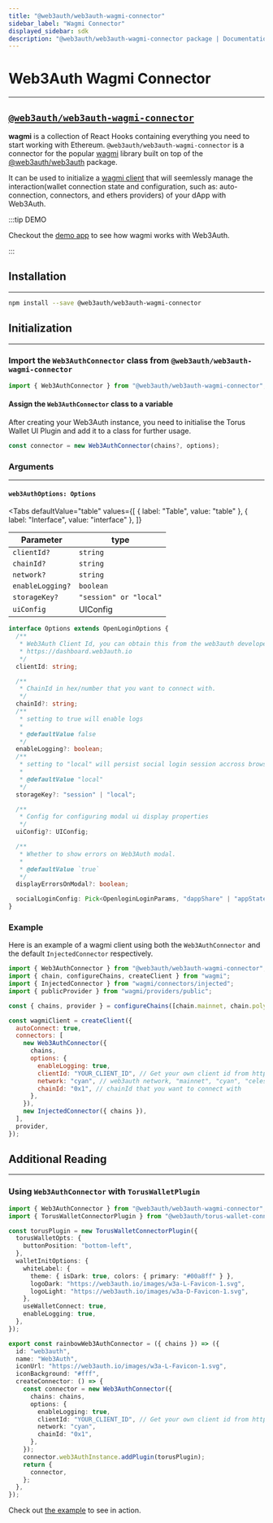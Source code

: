 ```yaml
---
title: "@web3auth/web3auth-wagmi-connector"
sidebar_label: "Wagmi Connector"
displayed_sidebar: sdk
description: "@web3auth/web3auth-wagmi-connector package | Documentation - Web3Auth"
---
```


# Web3Auth Wagmi Connector

---

## [`@web3auth/web3auth-wagmi-connector`](https://npmjs.com/package/@web3auth/web3auth-wagmi-connector)


**wagmi** is a collection of React Hooks containing everything you need to start working with Ethereum. `@web3auth/web3auth-wagmi-connector` is a
connector for the popular [wagmi](https://github.com/tmm/wagmi) library built on top of the [@web3auth/web3auth](https://github.com/web3auth/web3auth)
package.

It can be used to initialize a [wagmi client](https://wagmi.sh/docs/client) that will seemlessly manage the interaction(wallet connection state and
configuration, such as: auto-connection, connectors, and ethers providers) of your dApp with Web3Auth.

:::tip DEMO

Checkout the [demo app](https://github.com/Web3Auth/web3auth-wagmi-connector/tree/master/examples/demo) to see how wagmi works with Web3Auth.

:::

## Installation

---

```bash npm2yarn
npm install --save @web3auth/web3auth-wagmi-connector
```

## Initialization

---

### Import the `Web3AuthConnector` class from `@web3auth/web3auth-wagmi-connector`

```js
import { Web3AuthConnector } from "@web3auth/web3auth-wagmi-connector";
```

#### Assign the `Web3AuthConnector` class to a variable

After creating your Web3Auth instance, you need to initialise the Torus Wallet UI Plugin and add it to a class for further usage.

```javascript
const connector = new Web3AuthConnector(chains?, options);
```

### Arguments

---

#### `web3AuthOptions: Options`

<Tabs
  defaultValue="table"
  values={[
    { label: "Table", value: "table" },
    { label: "Interface", value: "interface" },
  ]}
>

<TabItem value="table">

| Parameter        | type                   |
| ---------------- | ---------------------- |
| `clientId?`      | `string`               |
| `chainId?`       | `string`               |
| `network?`       | `string`               |
| `enableLogging?` | `boolean`              |
| `storageKey?`    | `"session" or "local"` |
| `uiConfig`       | UIConfig               |

</TabItem>

<TabItem value="interface">

```ts
interface Options extends OpenLoginOptions {
  /**
   * Web3Auth Client Id, you can obtain this from the web3auth developer dashboard by visiting
   * https://dashboard.web3auth.io
   */
  clientId: string;

  /**
   * ChainId in hex/number that you want to connect with.
   */
  chainId?: string;
  /**
   * setting to true will enable logs
   *
   * @defaultValue false
   */
  enableLogging?: boolean;
  /**
   * setting to "local" will persist social login session accross browser tabs.
   *
   * @defaultValue "local"
   */
  storageKey?: "session" | "local";

  /**
   * Config for configuring modal ui display properties
   */
  uiConfig?: UIConfig;

  /**
   * Whether to show errors on Web3Auth modal.
   *
   * @defaultValue `true`
   */
  displayErrorsOnModal?: boolean;

  socialLoginConfig: Pick<OpenloginLoginParams, "dappShare" | "appState" | "mfaLevel" | "sessionTime">;
}
```

</TabItem>

</Tabs>

### Example

Here is an example of a wagmi client using both the `Web3AuthConnector` and the default `InjectedConnector` respectively.

```js
import { Web3AuthConnector } from "@web3auth/web3auth-wagmi-connector";
import { chain, configureChains, createClient } from "wagmi";
import { InjectedConnector } from "wagmi/connectors/injected";
import { publicProvider } from "wagmi/providers/public";

const { chains, provider } = configureChains([chain.mainnet, chain.polygon], [publicProvider()]);

const wagmiClient = createClient({
  autoConnect: true,
  connectors: [
    new Web3AuthConnector({
      chains,
      options: {
        enableLogging: true,
        clientId: "YOUR_CLIENT_ID", // Get your own client id from https://dashboard.web3auth.io
        network: "cyan", // web3auth network, "mainnet", "cyan", "celeste" or "aqua"
        chainId: "0x1", // chainId that you want to connect with
      },
    }),
    new InjectedConnector({ chains }),
  ],
  provider,
});
```

## Additional Reading

---

### Using `Web3AuthConnector` with `TorusWalletPlugin`

```ts
import { Web3AuthConnector } from "@web3auth/web3auth-wagmi-connector";
import { TorusWalletConnectorPlugin } from "@web3auth/torus-wallet-connector-plugin";

const torusPlugin = new TorusWalletConnectorPlugin({
  torusWalletOpts: {
    buttonPosition: "bottom-left",
  },
  walletInitOptions: {
    whiteLabel: {
      theme: { isDark: true, colors: { primary: "#00a8ff" } },
      logoDark: "https://web3auth.io/images/w3a-L-Favicon-1.svg",
      logoLight: "https://web3auth.io/images/w3a-D-Favicon-1.svg",
    },
    useWalletConnect: true,
    enableLogging: true,
  },
});

export const rainbowWeb3AuthConnector = ({ chains }) => ({
  id: "web3auth",
  name: "Web3Auth",
  iconUrl: "https://web3auth.io/images/w3a-L-Favicon-1.svg",
  iconBackground: "#fff",
  createConnector: () => {
    const connector = new Web3AuthConnector({
      chains: chains,
      options: {
        enableLogging: true,
        clientId: "YOUR_CLIENT_ID", // Get your own client id from https://dashboard.web3auth.io
        network: "cyan",
        chainId: "0x1",
      },
    });
    connector.web3AuthInstance.addPlugin(torusPlugin);
    return {
      connector,
    };
  },
});
```

Check out [the example](https://github.com/Web3Auth/examples/tree/main/wagmi-connector/react-example-with-plugin) to see in action.
